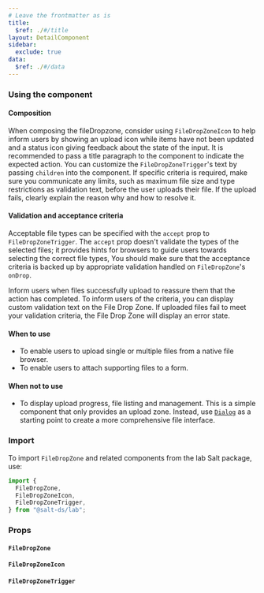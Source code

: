 ```yaml
---
# Leave the frontmatter as is
title:
  $ref: ./#/title
layout: DetailComponent
sidebar:
  exclude: true
data:
  $ref: ./#/data
---
```


### Using the component

#### Composition

When composing the fileDropzone, consider using `FileDropZoneIcon` to help inform users by showing an upload icon while items have not been updated and a status icon giving feedback about the state of the input.
It is recommended to pass a title paragraph to the component to indicate the expected action.
You can customize the `FileDropZoneTrigger`'s text by passing `children` into the component.
If specific criteria is required, make sure you communicate any limits, such as maximum file size and type restrictions as validation text, before the user uploads their file. If the upload fails, clearly explain the reason why and how to resolve it.

####     Validation and acceptance criteria

Acceptable file types can be specified with the `accept` prop to `FileDropZoneTrigger`.
The `accept` prop doesn't validate the types of the selected files;
it provides hints for browsers to guide users towards selecting the correct file types,
You should make sure that the acceptance criteria is backed up by appropriate validation handled on `FileDropZone`'s `onDrop`.

Inform users when files successfully upload to reassure them that the action has completed.
To inform users of the criteria, you can display custom validation text on the File Drop Zone.
If uploaded files fail to meet your validation criteria, the File Drop Zone will display an error state.

#### When to use

- To enable users to upload single or multiple files from a native file browser.
- To enable users to attach supporting files to a form.

#### When not to use

- To display upload progress, file listing and management. This is a simple component that only provides an upload zone. Instead, use [`Dialog`](../dialog) as a starting point to create a more comprehensive file interface.

### Import

To import `FileDropZone` and related components from the lab Salt package, use:

```js
import {
  FileDropZone,
  FileDropZoneIcon,
  FileDropZoneTrigger,
} from "@salt-ds/lab";
```

### Props

#### `FileDropZone`

<PropsTable packageName="lab" componentName="FileDropZone" />

#### `FileDropZoneIcon`

<PropsTable packageName="lab" componentName="FileDropZoneIcon" />

#### `FileDropZoneTrigger`

<PropsTable packageName="lab" componentName="FileDropZoneTrigger" />
